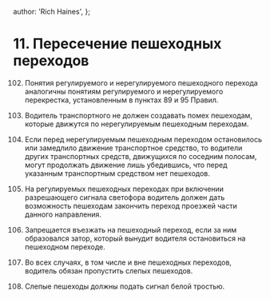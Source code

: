 
  author: 'Rich Haines',
};

# 11. Пересечение пешеходных переходов

102. Понятия регулируемого и нерегулируемого пешеходного перехода аналогичны понятиям регулируемого и нерегулируемого перекрестка, установленным в пунктах 89 и 95 Правил.

103. Водитель транспортного не должен создавать помех пешеходам, которые движутся по нерегулируемым пешеходным переходам.

104. Если перед нерегулируемым пешеходным переходом остановилось или замедлило движение транспортное средство, то водители других транспортных средств, движущихся по соседним полосам, могут продолжать движение лишь убедившись, что перед указанным транспортным средством нет пешеходов.

105. На регулируемых пешеходных переходах при включении разрешающего сигнала светофора водитель должен дать возможность пешеходам закончить переход проезжей части данного направления.

106. Запрещается въезжать на пешеходный переход, если за ним образовался затор, который вынудит водителя остановиться на пешеходном переходе.

107. Во всех случаях, в том числе и вне пешеходных переходов, водитель обязан пропустить слепых пешеходов.

108. Слепые пешеходы должны подать сигнал белой тростью.

